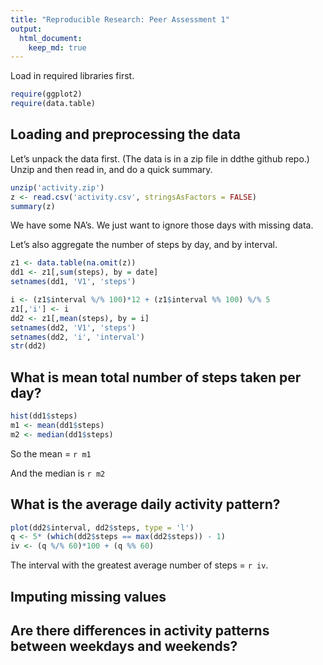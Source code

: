 ```yaml
---
title: "Reproducible Research: Peer Assessment 1"
output: 
  html_document:
    keep_md: true
---
```


Load in required libraries first.

```r
require(ggplot2)
require(data.table)
```

## Loading and preprocessing the data

Let's unpack the data first. (The data is in a zip file in ddthe github repo.)
Unzip and then read in, and do a quick summary.

```r
unzip('activity.zip')
z <- read.csv('activity.csv', stringsAsFactors = FALSE)
summary(z)
```

We have some NA's. We just want to ignore those days with missing data.

Let's also aggregate the number of steps by day, and by interval.

```r
z1 <- data.table(na.omit(z))
dd1 <- z1[,sum(steps), by = date]
setnames(dd1, 'V1', 'steps')

i <- (z1$interval %/% 100)*12 + (z1$interval %% 100) %/% 5
z1[,'i'] <- i
dd2 <- z1[,mean(steps), by = i]
setnames(dd2, 'V1', 'steps')
setnames(dd2, 'i', 'interval')
str(dd2)

```      

## What is mean total number of steps taken per day?

```r
hist(dd1$steps)
m1 <- mean(dd1$steps)
m2 <- median(dd1$steps)
```
So the mean = `r m1`

And the median is `r m2`


## What is the average daily activity pattern?

```r
plot(dd2$interval, dd2$steps, type = 'l')
q <- 5* (which(dd2$steps == max(dd2$steps)) - 1)
iv <- (q %/% 60)*100 + (q %% 60)

```

The interval with the greatest average number of steps = `r iv`.

## Imputing missing values



## Are there differences in activity patterns between weekdays and weekends?
